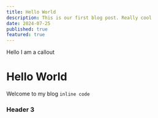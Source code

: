 ```yaml
---
title: Hello World
description: This is our first blog post. Really cool
date: 2024-07-25
published: true
featured: true
---
```

<Callout type = "warning">Hello I am a callout</Callout>
# Hello World

Welcome to my blog `inline code`

### Header 3

<CustomImage src="./image/恐龍.png"
      width={500}
      height={500}
      alt="Picture of the author" />
